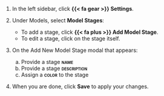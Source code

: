 1. In the left sidebar, click **{{< fa gear >}} Settings**.

1. Under Models, select **Model Stages**:

    - To add a stage, click **{{< fa plus >}} Add Model Stage**.
    - To edit a stage, click on the stage itself.

1. On the Add New Model Stage modal that appears:

    a. Provide a stage **[name]{.smallcaps}** 
    b. Provide a stage **[description]{.smallcaps}** 
    c. Assign a **[color]{.smallcaps}** to the stage

1. When you are done, click **Save** to apply your changes.

